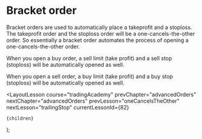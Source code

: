 
# Bracket order

Bracket orders are used to automatically place a takeprofit and a stoploss. The takeprofit order and the stoploss order
will be a one-cancels-the-other order. So essentially a bracket order automates the process of opening a
one-cancels-the-other order.

When you open a buy order, a sell limit (take profit) and a sell stop (stoploss) will be automatically opened as well.

When you open a sell order, a buy limit (take profit) and a buy stop (stoploss) will be automatically opened as well.

  <LayoutLesson
    course="tradingAcademy"
    prevChapter="advancedOrders"
    nextChapter="advancedOrders"
    prevLesson="oneCancelsTheOther"
    nextLesson="trailingStop"
    currentLessonId={82}
  >
    {children}
  </LayoutLesson>
);
